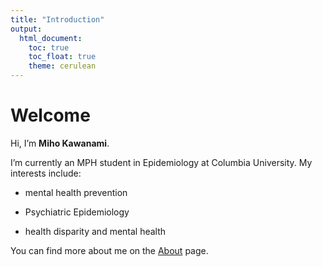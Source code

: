 ```yaml
---
title: "Introduction"
output: 
  html_document:
    toc: true
    toc_float: true
    theme: cerulean
---
```

# Welcome

Hi, I'm **Miho Kawanami**.

I'm currently an MPH student in Epidemiology at Columbia University.
My interests include:

- mental health prevention

- Psychiatric Epidemiology

- health disparity and mental health

You can find more about me on the [About](about.html) page.






